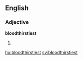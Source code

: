 ==English==

===Adjective===
'''bloodthirstiest'''

# {{superlative of|bloodthirsty}}

[[hu:bloodthirstiest]]
[[sv:bloodthirstiest]]